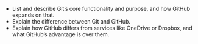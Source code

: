 -   List and describe Git's core functionality and purpose, and how
    GitHub expands on that.
-   Explain the difference between Git and GitHub.
-   Explain how GitHub differs from services like OneDrive or Dropbox,
    and what GitHub's advantage is over them.
